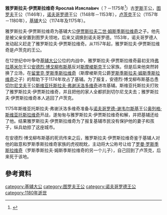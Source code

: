 '''雅罗斯拉夫·伊贾斯拉维奇 Яросла́в Изясла́вич'''（？－1175年<ref name=IAROSLAV>{{Cite web |url=http://fmg.ac/Projects/MedLands/RUSSIA,%20Rurik.htm#IziaslavIIdied1154A |title=IAROSLAV Iziaslavich |access-date=2018-07-30 |archive-date=2021-08-12 |archive-url=https://web.archive.org/web/20210812025825/http://fmg.ac/Projects/MedLands/RUSSIA,%20Rurik.htm#IziaslavIIdied1154A |dead-url=no }}</ref>）古[[罗斯|罗斯]]王公，[[图罗夫|图罗夫]]王公（1146年），[[诺夫哥罗德|诺夫哥罗德]]王公（1148年－1153年），[[卢茨克|卢茨克]]王公（1157年－1180年），[[基辅|基辅]]大公（1174年及1175年）。

雅罗斯拉夫·伊贾斯拉维奇为基辅大公[[伊贾斯拉夫二世·姆斯季斯拉维奇|伊贾斯拉夫二世·姆斯季斯拉维奇]]之子。他先是被父亲安置到图罗夫领地，后来又调换到诺夫哥罗德。1153年，诺夫哥罗德人发动起义赶走了雅罗斯拉夫·伊贾斯拉维奇。从1157年起，雅罗斯拉夫·伊贾斯拉维奇是卢茨克的王公。

在12世纪中叶争夺[[基辅大公|基辅大公]]公位的内战中，雅罗斯拉夫·伊贾斯拉维奇最初支持[[弗拉基米尔_(俄罗斯)|弗拉基米尔]]王公[[安德烈·博戈柳布斯基|安德烈·博戈柳布斯基]]反对[[斯摩棱斯克|斯摩棱斯克]]王公家族。但是后来他突然转换了立场，在[[留里克·罗斯季斯拉维奇|留里克·罗斯季斯拉维奇]]（斯摩棱斯克公爵[[罗斯季斯拉夫一世·姆斯季斯拉维奇|罗斯季斯拉夫·姆斯季斯拉维奇]]之子）的帮助下于1174年攻占了基辅。为了报复，安德烈·博戈柳布斯基怂恿[[切尔尼戈夫|切尔尼戈夫]]王公[[斯维亚托斯拉夫·弗谢沃洛多维奇_(切尔尼戈夫)|斯维亚托斯拉夫·弗谢沃洛多维奇]]进攻基辅。斯维亚托斯拉夫打败了雅罗斯拉夫·伊贾斯拉维奇，并且把他的家人全都抓到切尔尼戈夫去；雅罗斯拉夫·伊贾斯拉维奇本人逃回了卢茨克。

1175年斯维亚托斯拉夫·弗谢沃洛多维奇准备与[[诺夫哥罗德-谢韦尔斯基|诺夫哥罗德-谢韦尔斯基]]王公[[奥列格·斯维亚托斯拉维奇_(诺夫哥罗德-谢韦尔斯基)|奥列格·斯维亚托斯拉维奇]]开战，遂匆匆与雅罗斯拉夫·伊贾斯拉维奇和解，并把基辅还给了他。结果雅罗斯拉夫·伊贾斯拉维奇为了报复基辅市民没有保护他的妻子和孩子，纵兵劫掠了这座城市。

在安德烈·博戈柳布斯基的死讯传来之后，雅罗斯拉夫·伊贾斯拉维奇鉴于基辅人对他的敌意和罗斯季斯拉维奇家族的虎视眈眈，主动将大公称号让给了[[罗曼·罗斯季斯拉维奇|罗曼·罗斯季斯拉维奇]]（罗斯季斯拉夫·姆斯季斯拉维奇的另一个儿子），自己回到了卢茨克，后来死于该地。

==參考資料==
{{reflist}}

{{S-start}}
{{S-hou|[[留里克王朝|留里克王朝]]||？||1175年|}}
{{s-break}}
{{S-reg|}}
{{s-before|[[维亚切斯拉夫·弗拉基米罗维奇|维亚切斯拉夫·弗拉基米罗维奇]]}}
{{s-title|[[图罗夫统治者列表|图罗夫王公]]|1146年}}
{{s-after|[[安德烈·博戈柳布斯基|安德烈·博戈柳布斯基]]}}
{{s-before|[[斯维亚托波尔克·姆斯季斯拉维奇|斯维亚托波尔克·姆斯季斯拉维奇]]}}
{{s-title|[[诺夫哥罗德统治者列表|诺夫哥罗德王公]]|1148年－1153年}}
{{s-after|[[罗斯季斯拉夫一世·姆斯季斯拉维奇|罗斯季斯拉夫·姆斯季斯拉维奇]]}}
{{s-before|[[留里克·罗斯季斯拉维奇|留里克·罗斯季斯拉维奇]]}}
{{s-title|[[基辅大公|基辅大公]]|1174年}}
{{s-after|[[斯维亚托斯拉夫·弗谢沃洛多维奇_(切尔尼戈夫)|斯维亚托斯拉夫·弗谢沃洛多维奇]]}}
{{s-before|[[斯维亚托斯拉夫·弗谢沃洛多维奇_(切尔尼戈夫)|斯维亚托斯拉夫·弗谢沃洛多维奇]]}}
{{s-title|[[基辅大公|基辅大公]]|1175年}}
{{s-after|[[罗曼·罗斯季斯拉维奇|罗曼·罗斯季斯拉维奇]]}}
{{end box}}

[[category:基辅大公|category:基辅大公]]
[[category:图罗夫王公|category:图罗夫王公]]
[[category:诺夫哥罗德王公|category:诺夫哥罗德王公]]
[[category:1180年逝世|category:1180年逝世]]